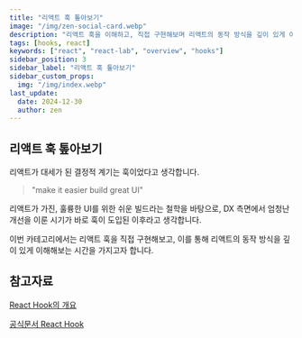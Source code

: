 ```yaml
---
title: "리액트 훅 톺아보기"
image: "/img/zen-social-card.webp"
description: "리액트 훅을 이해하고, 직접 구현해보며 리액트의 동작 방식을 깊이 있게 이해합니다."
tags: [hooks, react]
keywords: ["react", "react-lab", "overview", "hooks"]
sidebar_position: 3
sidebar_label: "리액트 훅 톺아보기"
sidebar_custom_props:
  img: "/img/index.webp"
last_update:
  date: 2024-12-30
  author: zen
---
```



## 리액트 훅 톺아보기

리액트가 대세가 된 결정적 계기는 훅이었다고 생각합니다.

> "make it easier build great UI"

리액트가 가진, 훌륭한 UI를 위한 쉬운 빌드라는 철학을 바탕으로, DX 측면에서 엄청난 개선을 이룬 시기가 바로 훅이 도입된 이후라고 생각합니다.

이번 카테고리에서는 리액트 훅을 직접 구현해보고, 이를 통해 리액트의 동작 방식을 깊이 있게 이해해보는 시간을 가지고자 합니다.

## 참고자료

<VideoPlayer url="https://youtu.be/dpw9EHDh2bM?feature=shared" />

[React Hook의 개요](https://ko.legacy.reactjs.org/docs/hooks-intro.html#ts-hard-to-reuse-stateful-logic-between-components)

[공식문서 React Hook](https://ko.react.dev/reference/react/hooks)

